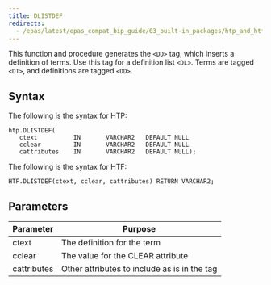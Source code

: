 ```yaml
---
title: DLISTDEF
redirects:
  - /epas/latest/epas_compat_bip_guide/03_built-in_packages/htp_and_htf/dlistdef/ #generated for docs/epas/reorg-role-use-case-mode
---
```


This function and procedure generates the `<DD>` tag, which inserts a definition of terms. Use this tag for a definition list `<DL>`. Terms are tagged `<DT>`, and definitions are tagged `<DD>`.

## Syntax

The following is the syntax for HTP:

```
htp.DLISTDEF(
   ctext          IN       VARCHAR2   DEFAULT NULL
   cclear         IN       VARCHAR2   DEFAULT NULL
   cattributes    IN       VARCHAR2   DEFAULT NULL);
```

The following is the syntax for HTF:

```
HTF.DLISTDEF(ctext, cclear, cattributes) RETURN VARCHAR2;
```

## Parameters

| Parameter | Purpose  |
| --------- | -------- |
| ctext | The definition for the term |
| cclear | The value for the CLEAR attribute |
| cattributes | Other attributes to include as is in the tag |
